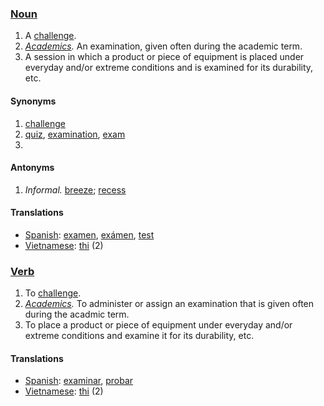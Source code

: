 === [[Noun]] ===
#A [[Challenge#Noun|challenge]].
#''[[Academics]].'' An examination, given often during the academic term.
#A session in which a product or piece of equipment is placed under everyday and/or extreme conditions and is examined for its durability, etc.

==== Synonyms ====
#[[challenge]]
#[[quiz]], [[examination]], [[exam]]
#

==== Antonyms ====
#''Informal.'' [[breeze]]; [[recess]]

==== Translations ====
*[[Spanish]]: [[examen]], [[exámen]], [[test]]
*[[Vietnamese]]: [[thi]] (2)

=== [[Verb]] ===
#To [[Challenge#Verb|challenge]].
#''[[Academics]].'' To administer or assign an examination that is given often during the acadmic term.
#To place a product or piece of equipment under everyday and/or extreme conditions and examine it for its durability, etc.

==== Translations ====
*[[Spanish]]: [[examinar]], [[probar]]
*[[Vietnamese]]: [[thi]] (2)